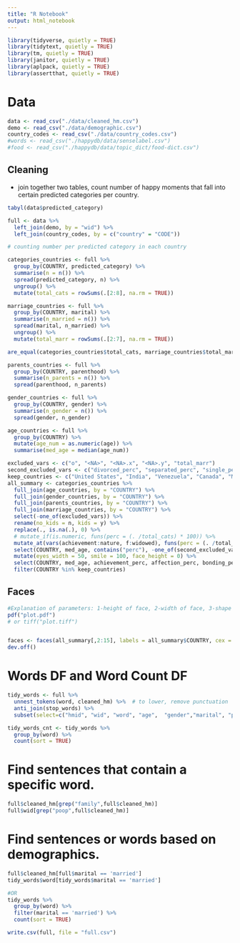 ```yaml
---
title: "R Notebook"
output: html_notebook
---
```

```r
library(tidyverse, quietly = TRUE)
library(tidytext, quietly = TRUE)
library(tm, quietly = TRUE)
library(janitor, quietly = TRUE)
library(aplpack, quietly = TRUE)
library(assertthat, quietly = TRUE)
```
# Data
```r
data <- read_csv("./data/cleaned_hm.csv")
demo <- read_csv("./data/demographic.csv")
country_codes <- read_csv("./data/country_codes.csv")
#words <- read_csv("./happydb/data/senselabel.csv")
#food <- read_csv("./happydb/data/topic_dict/food-dict.csv")

```
## Cleaning
+ join together two tables, count number of happy moments that fall into certain predicted categories per country. 
```r
tabyl(data$predicted_category)

full <- data %>% 
  left_join(demo, by = "wid") %>% 
  left_join(country_codes, by = c("country" = "CODE"))

# counting number per predicted category in each country

categories_countries <- full %>% 
  group_by(COUNTRY, predicted_category) %>% 
  summarise(n = n()) %>% 
  spread(predicted_category, n) %>% 
  ungroup() %>% 
  mutate(total_cats = rowSums(.[2:8], na.rm = TRUE))

marriage_countries <- full %>% 
  group_by(COUNTRY, marital) %>% 
  summarise(n_married = n()) %>% 
  spread(marital, n_married) %>% 
  ungroup() %>% 
  mutate(total_marr = rowSums(.[2:7], na.rm = TRUE))

are_equal(categories_countries$total_cats, marriage_countries$total_marr)

parents_countries <- full %>% 
  group_by(COUNTRY, parenthood) %>% 
  summarise(n_parents = n()) %>% 
  spread(parenthood, n_parents)

gender_countries <- full %>% 
  group_by(COUNTRY, gender) %>% 
  summarise(n_gender = n()) %>% 
  spread(gender, n_gender)

age_countries <- full %>% 
  group_by(COUNTRY) %>% 
  mutate(age_num = as.numeric(age)) %>% 
  summarise(med_age = median(age_num))

excluded_vars <- c("o", "<NA>", "<NA>.x", "<NA>.y", "total_marr")
second_excluded_vars <- c("divorced_perc", "separated_perc", "single_perc", "widowed_perc", "no_kids_perc", "m_perc")
keep_countries <- c("United States", "India", "Venezuela", "Canada", "Mexico", "United Kingdom", "Philippines", "Viet Nam", "Brazil", "Australia", "Indonesia", "Thailand", "Germany", "Portugal", "Nigeria", "Egypt", "Denmark", "Nigeria", "France", "Turkey", "Dominican Republic")
all_summary <- categories_countries %>% 
  full_join(age_countries, by = "COUNTRY") %>% 
  full_join(gender_countries, by = "COUNTRY") %>% 
  full_join(parents_countries, by = "COUNTRY") %>% 
  full_join(marriage_countries, by = "COUNTRY") %>% 
  select(-one_of(excluded_vars)) %>% 
  rename(no_kids = n, kids = y) %>% 
  replace(., is.na(.), 0) %>% 
  # mutate_if(is.numeric, funs(perc = (. /total_cats) * 100)) %>% 
  mutate_at(vars(achievement:nature, f:widowed), funs(perc = (. /total_cats) * 100)) %>% 
  select(COUNTRY, med_age, contains("perc"), -one_of(second_excluded_vars)) %>% 
  mutate(eyes_width = 50, smile = 100, face_height = 0) %>% 
  select(COUNTRY, med_age, achievement_perc, affection_perc, bonding_perc, enjoy_the_moment_perc, smile, leisure_perc, eyes_width, everything()) %>% 
  filter(COUNTRY %in% keep_countries)
```

## Faces
```r
#Explanation of parameters: 1-height of face, 2-width of face, 3-shape of face, 4-height of mouth, 5-width of mouth, 6-curve of smile, 7-height of eyes, 8-width of eyes, 9-height of hair, 10-width of hair, 11-styling of hair, 12-height of nose, 13-width of nose, 14-width of ears, 15-height of ears.
pdf("plot.pdf")
# or tiff("plot.tiff")


faces <- faces(all_summary[,2:15], labels = all_summary$COUNTRY, cex = 2, face.type = 0)
dev.off()
```


# Words DF and Word Count DF 
```r
tidy_words <- full %>%
  unnest_tokens(word, cleaned_hm) %>%  # to lower, remove punctuation 
  anti_join(stop_words) %>% 
  subset(select=c("hmid", "wid", "word", "age",  "gender","marital", "parenthood", "country", "predicted_category")) 

tidy_words_cnt <- tidy_words %>% 
  group_by(word) %>% 
  count(sort = TRUE)

```


# Find sentences that contain a specific word.
```r
full$cleaned_hm[grep("family",full$cleaned_hm)]
full$wid[grep("poop",full$cleaned_hm)]
```

# Find sentences or words based on demographics.
```r
full$cleaned_hm[full$marital == 'married']
tidy_words$word[tidy_words$marital == 'married']

#OR
tidy_words %>% 
  group_by(word) %>% 
  filter(marital == 'married') %>% 
  count(sort = TRUE)
```

```r
write.csv(full, file = "full.csv")
```

